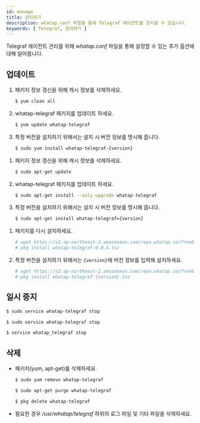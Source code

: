 ```yaml
---
id: manage
title: 관리하기
description: whatap.conf 파일을 통해 Telegraf 에이전트를 관리할 수 있습니다.
keywords: [ Telegraf, 관리하기 ]
---
```



Telegraf 에이전트 관리를 위해 *whatap.conf* 파일을 통해 설정할 수 있는 추가 옵션에 대해 알아봅니다.

## 업데이트

<Tabs>
<TabItem value="rc" label="Red Hat/CentOS">

1. 패키지 정보 갱신을 위해 캐시 정보를 삭제하세요.

    ```bash title=SH
    $ yum clean all
    ```

1. whatap-telegraf 패키지를 업데이트 하세요.

    ```bash title=SH
    $ yum update whatap-telegraf
    ```

1. 특정 버전을 설치하기 위해서는 설치 시 버전 정보를 명시해 줍니다.

    ```bash title=SH
    $ sudo yum install whatap-telegraf-{version}
    ```

</TabItem>
<TabItem value="du" label="Debian/Ubuntu">

1. 패키지 정보 갱신을 위해 캐시 정보를 삭제하세요.

    ```bash title=SH
    $ sudo apt-get update
    ```

1. whatap-telegraf 패키지를 업데이트 하세요.

    ```bash title=SH
    $ sudo apt-get install --only-upgrade whatap-telegraf
    ```

1. 특정 버전을 설치하기 위해서는 설치 시 버전 정보를 명시해 줍니다.

    ```bash title=SH
    $ sudo apt-get install whatap-telegraf={version}
    ```

</TabItem>
<TabItem value="fb" label="FreeBSD">

1. 패키지를 다시 설치하세요.

    ```bash title='SH'
    # wget https://s3.ap-northeast-2.amazonaws.com/repo.whatap.io/freebsd/10/whatap-telegraf-0.0.4.txz
    # pkg install whatap-telegraf-0.0.4.txz
    ```

1. 특정 버전을 설치하기 위해서는 `{version}`에 버전 정보를 입력해 설치하세요.

    ```bash title='SH'
    # wget https://s3.ap-northeast-2.amazonaws.com/repo.whatap.io/freebsd/10/whatap-telegraf-{version}.txz
    # pkg install whatap-telegraf-{version}.txz
    ```

</TabItem>
</Tabs> 

## 일시 중지

<Tabs>
<TabItem value="rc" label="Red Hat/CentOS">

```bash title='SH'
$ sudo service whatap-telegraf stop
```

</TabItem>
<TabItem value="du" label="Debian/Ubuntu">

```bash title='SH'
$ sudo service whatap-telegraf stop
```

</TabItem>
<TabItem value="fb" label="FreeBSD">

```bash title='SH'
$ service whatap_telegraf stop
```

</TabItem>
</Tabs> 

## 삭제

* 패키지(yum, apt-get)를 삭제하세요. 

  <Tabs>
  <TabItem value="rc" label="Red Hat/CentOS">

    ```bash title='SH'
    $ sudo yum remove whatap-telegraf
    ```

  </TabItem>
  <TabItem value="du" label="Debian/Ubuntu">

    ```bash title='SH'
    $ sudo apt-get purge whatap-telegraf
    ```

  </TabItem>
  <TabItem value="fb" label="FreeBSD">

    ```bash title='SH'
    $ pkg delete whatap-telegraf
    ```

  </TabItem>
  </Tabs> 

* 필요한 경우 */usr/whatap/telegraf* 하위의 로그 파일 및 기타 파일을 삭제하세요.
